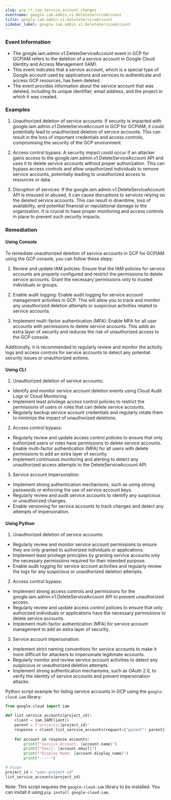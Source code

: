 ```yaml
--- 
slug: gcp_rt_iam_service_account_changes
eventname: google.iam.admin.v1.DeleteServiceAccount
title: google.iam.admin.v1.DeleteServiceAccount
sidebar_label: google.iam.admin.v1.DeleteServiceAccount
---
```

                       
### Event Information

- The google.iam.admin.v1.DeleteServiceAccount event in GCP for GCPIAM refers to the deletion of a service account in Google Cloud Identity and Access Management (IAM).
- This event indicates that a service account, which is a special type of Google account used by applications and services to authenticate and access GCP resources, has been deleted.
- The event provides information about the service account that was deleted, including its unique identifier, email address, and the project in which it was created.


### Examples

1. Unauthorized deletion of service accounts: If security is impacted with google.iam.admin.v1.DeleteServiceAccount in GCP for GCPIAM, it could potentially lead to unauthorized deletion of service accounts. This can result in the loss of important credentials and access controls, compromising the security of the GCP environment.

2. Access control bypass: A security impact could occur if an attacker gains access to the google.iam.admin.v1.DeleteServiceAccount API and uses it to delete service accounts without proper authorization. This can bypass access controls and allow unauthorized individuals to remove service accounts, potentially leading to unauthorized access to resources or data.

3. Disruption of services: If the google.iam.admin.v1.DeleteServiceAccount API is misused or abused, it can cause disruptions to services relying on the deleted service accounts. This can result in downtime, loss of availability, and potential financial or reputational damage to the organization. It is crucial to have proper monitoring and access controls in place to prevent such security impacts.

### Remediation

#### Using Console

To remediate unauthorized deletion of service accounts in GCP for GCPIAM using the GCP console, you can follow these steps:

1. Review and update IAM policies: Ensure that the IAM policies for service accounts are properly configured and restrict the permissions to delete service accounts. Grant the necessary permissions only to trusted individuals or groups.

2. Enable audit logging: Enable audit logging for service account management activities in GCP. This will allow you to track and monitor any unauthorized deletion attempts or suspicious activities related to service accounts.

3. Implement multi-factor authentication (MFA): Enable MFA for all user accounts with permissions to delete service accounts. This adds an extra layer of security and reduces the risk of unauthorized access to the GCP console.

Additionally, it is recommended to regularly review and monitor the activity logs and access controls for service accounts to detect any potential security issues or unauthorized actions.

#### Using CLI

1. Unauthorized deletion of service accounts:
- Identify and monitor service account deletion events using Cloud Audit Logs or Cloud Monitoring.
- Implement least privilege access control policies to restrict the permissions of users or roles that can delete service accounts.
- Regularly backup service account credentials and regularly rotate them to minimize the impact of unauthorized deletions.

2. Access control bypass:
- Regularly review and update access control policies to ensure that only authorized users or roles have permissions to delete service accounts.
- Enable multi-factor authentication (MFA) for all users with delete permissions to add an extra layer of security.
- Implement continuous monitoring and alerting to detect any unauthorized access attempts to the DeleteServiceAccount API.

3. Service account impersonation:
- Implement strong authentication mechanisms, such as using strong passwords or enforcing the use of service account keys.
- Regularly review and audit service accounts to identify any suspicious or unauthorized changes.
- Enable versioning for service accounts to track changes and detect any attempts of impersonation.

#### Using Python

1. Unauthorized deletion of service accounts:
- Regularly review and monitor service account permissions to ensure they are only granted to authorized individuals or applications.
- Implement least privilege principles by granting service accounts only the necessary permissions required for their intended purpose.
- Enable audit logging for service account activities and regularly review the logs for any suspicious or unauthorized deletion attempts.

2. Access control bypass:
- Implement strong access controls and permissions for the google.iam.admin.v1.DeleteServiceAccount API to prevent unauthorized access.
- Regularly review and update access control policies to ensure that only authorized individuals or applications have the necessary permissions to delete service accounts.
- Implement multi-factor authentication (MFA) for service account management to add an extra layer of security.

3. Service account impersonation:
- Implement strict naming conventions for service accounts to make it more difficult for attackers to impersonate legitimate accounts.
- Regularly monitor and review service account activities to detect any suspicious or unauthorized deletion attempts.
- Implement strong authentication mechanisms, such as OAuth 2.0, to verify the identity of service accounts and prevent impersonation attacks.

Python script example for listing service accounts in GCP using the `google-cloud-iam` library:

```python
from google.cloud import iam

def list_service_accounts(project_id):
    client = iam.IAMClient()
    parent = f"projects/{project_id}"
    response = client.list_service_accounts(request={"parent": parent})
    
    for account in response.accounts:
        print(f"Service Account: {account.name}")
        print(f"Email: {account.email}")
        print(f"Display Name: {account.display_name}")
        print("-----")

# Usage
project_id = "your-project-id"
list_service_accounts(project_id)
```

Note: This script requires the `google-cloud-iam` library to be installed. You can install it using `pip install google-cloud-iam`.


 